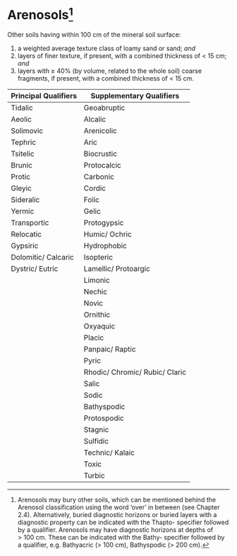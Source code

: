 # Arenosols[^chapter-04-31-arenosols-1] {#key-arenosols .unnumbered}

[^chapter-04-31-arenosols-1]: Arenosols may bury other soils, which can be mentioned behind the Arenosol classification using the word 'over' in between (see Chapter 2.4). Alternatively, buried diagnostic horizons or buried layers with a diagnostic property can be indicated with the Thapto- specifier followed by a qualifier. Arenosols may have diagnostic horizons at depths of \> 100 cm. These can be indicated with the Bathy- specifier followed by a qualifier, e.g. Bathyacric (\> 100 cm), Bathyspodic (\> 200 cm).

::: grid
::: g-col-4
Other soils having within 100 cm of the mineral soil surface:

1.  a weighted average texture class of loamy sand or sand; *and*
2.  layers of finer texture, if present, with a combined thickness of \< 15 cm; *and*
3.  layers with ≥ 40% (by volume, related to the whole soil) coarse fragments, if present, with a combined thickness of \< 15 cm.
:::

::: g-col-8
| Principal Qualifiers | Supplementary Qualifiers       |
|----------------------|--------------------------------|
| Tidalic              | Geoabruptic                    |
| Aeolic               | Alcalic                        |
| Solimovic            | Arenicolic                     |
| Tephric              | Aric                           |
| Tsitelic             | Biocrustic                     |
| Brunic               | Protocalcic                    |
| Protic               | Carbonic                       |
| Gleyic               | Cordic                         |
| Sideralic            | Folic                          |
| Yermic               | Gelic                          |
| Transportic          | Protogypsic                    |
| Relocatic            | Humic/ Ochric                  |
| Gypsiric             | Hydrophobic                    |
| Dolomitic/ Calcaric  | Isopteric                      |
| Dystric/ Eutric      | Lamellic/ Protoargic           |
|                      | Limonic                        |
|                      | Nechic                         |
|                      | Novic                          |
|                      | Ornithic                       |
|                      | Oxyaquic                       |
|                      | Placic                         |
|                      | Panpaic/ Raptic                |
|                      | Pyric                          |
|                      | Rhodic/ Chromic/ Rubic/ Claric |
|                      | Salic                          |
|                      | Sodic                          |
|                      | Bathyspodic                    |
|                      | Protospodic                    |
|                      | Stagnic                        |
|                      | Sulfidic                       |
|                      | Technic/ Kalaic                |
|                      | Toxic                          |
|                      | Turbic                         |
:::
:::
